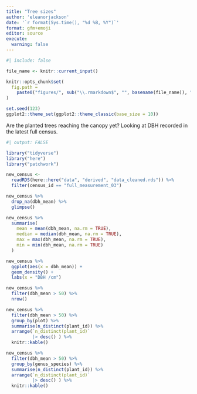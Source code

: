 ```yaml
---
title: "Tree sizes"
author: 'eleanorjackson'
date: '`r format(Sys.time(), "%d %B, %Y")`' 
format: gfm+emoji
editor: source
execute:
  warning: false
---
```


```r
#| include: false

file_name <- knitr::current_input()

knitr::opts_chunk$set(
  fig.path =
    paste0("figures/", sub("\\.rmarkdown$", "", basename(file_name)), "/", sep = "")
)

set.seed(123)
ggplot2::theme_set(ggplot2::theme_classic(base_size = 10))
```

Are the planted trees reaching the canopy yet?
Looking at DBH recorded in the latest full census.

```r
#| output: FALSE

library("tidyverse")
library("here")
library("patchwork")
```

```r
new_census <- 
  readRDS(here::here("data", "derived", "data_cleaned.rds")) %>% 
  filter(census_id == "full_measurement_03") 

new_census %>% 
  drop_na(dbh_mean) %>% 
  glimpse()
```

```r
new_census %>% 
  summarise(
    mean = mean(dbh_mean, na.rm = TRUE),
    median = median(dbh_mean, na.rm = TRUE),
    max = max(dbh_mean, na.rm = TRUE),
    min = min(dbh_mean, na.rm = TRUE)
  )
```

```r
new_census %>% 
  ggplot(aes(x = dbh_mean)) +
  geom_density() +
  labs(x = "DBH /cm")
```

```r
new_census %>% 
  filter(dbh_mean > 50) %>% 
  nrow()
```

```r
new_census %>% 
  filter(dbh_mean > 50) %>% 
  group_by(plot) %>% 
  summarise(n_distinct(plant_id)) %>% 
  arrange(`n_distinct(plant_id)`
          |> desc() ) %>% 
  knitr::kable()
```

```r
new_census %>% 
  filter(dbh_mean > 50) %>% 
  group_by(genus_species) %>% 
  summarise(n_distinct(plant_id)) %>% 
  arrange(`n_distinct(plant_id)`
          |> desc() ) %>% 
  knitr::kable()
```
